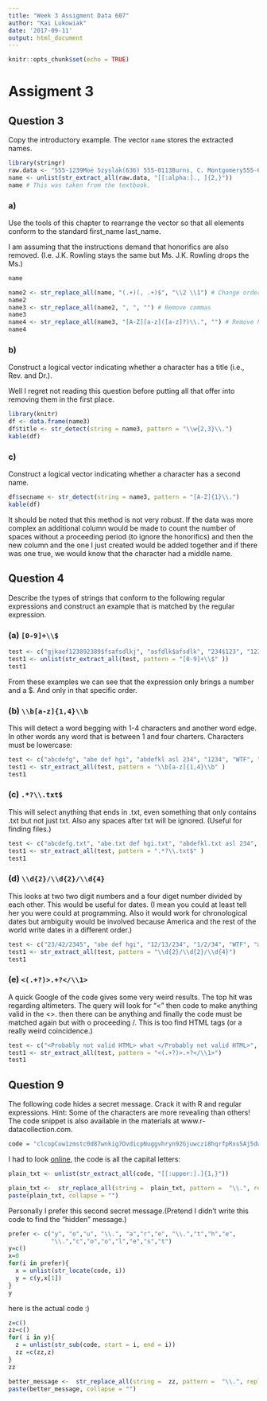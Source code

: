 ```yaml
---
title: "Week 3 Assigment Data 607"
author: "Kai Lukowiak"
date: '2017-09-11'
output: html_document
---
```


```r
knitr::opts_chunk$set(echo = TRUE)
```

# Assigment 3
## Question 3
Copy the introductory example. The vector `name` stores the extracted names.
```r
library(stringr)
raw.data <- "555-1239Moe Szyslak(636) 555-0113Burns, C. Montgomery555-6542Rev. Timothy Lovejoy555 8904Ned Flanders636-555-3226Simpson, Homer5553642Dr. Julius Hibbert"
name <- unlist(str_extract_all(raw.data, "[[:alpha:]., ]{2,}"))
name # This was taken from the textbook.
```

### a)
Use the tools of this chapter to rearrange the vector so that all elements conform to the
standard first_name last_name.

I am assuming that the instructions demand that honorifics are also removed. (I.e. J.K. Rowling stays the same but Ms. J.K. Rowling drops the Ms.)
```r
name

```

```r
name2 <- str_replace_all(name, "(.+)(, .+)$", "\\2 \\1") # Change order
name2 
name3 <- str_replace_all(name2, ", ", "") # Remove commas
name3
name4 <- str_replace_all(name3, "[A-Z][a-z]([a-z]?)\\.", "") # Remove honerifics.
name4
```

### b) 
Construct a logical vector indicating whether a character has a title (i.e., Rev. and
Dr.).

Well I regret not reading this question before putting all that offer into removing them in the first place. 

```r
library(knitr)
df <- data.frame(name3)
df$title <- str_detect(string = name3, pattern = "\\w{2,3}\\.")
kable(df)
```


### c) 
Construct a logical vector indicating whether a character has a second name.

```r
df$secname <- str_detect(string = name3, pattern = "[A-Z]{1}\\.")
kable(df)
```

It should be noted that this method is not very robust. If the data was more complex an additional column would be made to count the number of spaces without a proceeding period (to ignore the honorifics) and then the new column and the one I just created would be added together and if there was one true, we would know that the character had a middle name.

## Question 4
Describe the types of strings that conform to the following regular expressions and construct an example that is matched by the regular expression.

### (a) `[0-9]+\\$`
```r
test <- c("gjkaef123892389$fsafsdlkj", "asfdlk$afsdlk", "234$123", "1234", "$23sf")
test1 <- unlist(str_extract_all(test, pattern = "[0-9]+\\$" ))
test1
```
From these examples we can see that the expression only brings a number and a $. And only in that specific order.

### (b) `\\b[a-z]{1,4}\\b`
This will detect a word begging with 1-4 characters and another word edge. In other words any word that is between 1 and four charters. Characters must be lowercase:
```r
test <- c("abcdefg", "abe def hgi", "abdefkl asl 234", "1234", "WTF", "abc")
test1 <- str_extract_all(test, pattern = "\\b[a-z]{1,4}\\b" )
test1
```

### (c) `.*?\\.txt$`
This will select anything that ends in .txt, even something that only contains .txt but not just txt. Also any spaces after txt will be ignored. (Useful for finding files.)
```r
test <- c("abcdefg.txt", "abe.txt def hgi.txt", "abdefkl.txt asl 234", "1234.txt", "WTF.txt", ".txt")
test1 <- str_extract_all(test, pattern = ".*?\\.txt$" )
test1

```

### (d) `\\d{2}/\\d{2}/\\d{4}`
This looks at two two digit numbers and a four diget number divided by each other. This would be useful for dates. (I mean you could at least tell her you were could at programming. Also it would work for chronological dates but ambiguity would be involved because America and the rest of the world write dates in a different order.)
```r
test <- c("23/42/2345", "abe def hgi", "12/13/234", "1/2/34", "WTF", "abc")
test1 <- str_extract_all(test, pattern = "\\d{2}/\\d{2}/\\d{4}")
test1

```

### (e) `<(.+?)>.+?</\\1>`
A quick Google of the code gives some very weird results. The top hit was regarding altimeters. 
The query will look for "<" then code to make anything valid in the <>. then there can be anything and finally the code must be matched again but with o proceeding /. This is too find HTML tags (or a really weird coincidence.)
```r
test <- c("<Probably not valid HTML> what </Probably not valid HTML>", "<12 not HTML> did not captialize the same </12 not html>", "12/13/234", "<12 not HTML> captialized the same </12 not HTML>", "WTF", "abc")
test1 <- str_extract_all(test, pattern = "<(.+?)>.+?</\\1>")
test1
```
## Question 9
The following code hides a secret message. Crack it with R and regular expressions.
Hint: Some of the characters are more revealing than others! The code snippet is also
available in the materials at www.r-datacollection.com.

```r
code = "clcopCow1zmstc0d87wnkig7OvdicpNuggvhryn92Gjuwczi8hqrfpRxs5Aj5dwpn0TanwoUwisdij7Lj8pf03AT5Idr3coc0bt7yczjatOaootj55t3Nj3ne6c4Sfek.r1w1YwwojigOd6vrfUrbz2.2bkAnbhzgv4R9i05zEcrop.wAgnb.SqoU65fPa1otfb7wEm24k6t3sR9zqe5fy89n6Nd5t9kc4fE905gmc4Rgxo5nhDk!gr"
```
I had to look [online](https://rstudio-pubs-static.s3.amazonaws.com/208407_690ba7bffb474582bc8786353a5a6ce0.html), the code is all the capital letters:
```r
plain_txt <- unlist(str_extract_all(code, "[[:upper:].]{1,}"))

plain_txt <-  str_replace_all(string =  plain_txt, pattern =  "\\.", replacement = " ")
paste(plain_txt, collapse = "")
```
Personally I prefer this second secret message.(Pretend I didn't write this code to find the "hidden" message.)
```r
prefer <- c("y", "o","u", "\\.", "a","r","e", "\\.","t","h","e",
            "\\.","c","o","o","l","e","s","t")
y=c()
x=0
for(i in prefer){
  x = unlist(str_locate(code, i))
  y = c(y,x[1])
}
y
```
here is the actual code :)
```r
z=c()
zz=c()
for( i in y){
  z = unlist(str_sub(code, start = i, end = i))
  zz =c(zz,z)
}
zz
```
```r
better_message <-  str_replace_all(string =  zz, pattern =  "\\.", replacement = " ")
paste(better_message, collapse = "")

```

